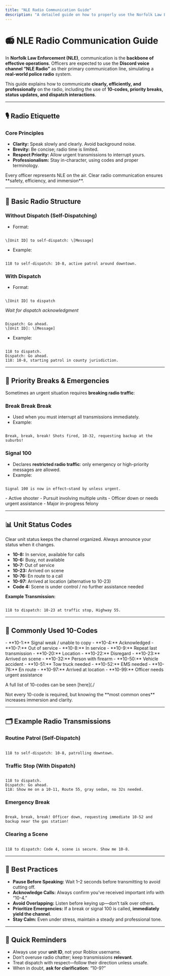 ```yaml
---
title: "NLE Radio Communication Guide"
description: "A detailed guide on how to properly use the Norfolk Law Enforcement (NLE) radio system for roleplay."
---
```


# 📻 NLE Radio Communication Guide

In **Norfolk Law Enforcement (NLE)**, communication is the **backbone of effective operations**. Officers are expected to use the **Discord voice channel “NLE Radio”** as their primary communication line, simulating a **real-world police radio** system.

This guide explains how to communicate **clearly, efficiently, and professionally** on the radio, including the use of **10-codes, priority breaks, status updates, and dispatch interactions**.

---

## 🎙️ Radio Etiquette

### Core Principles

- **Clarity:** Speak slowly and clearly. Avoid background noise.
- **Brevity:** Be concise; radio time is limited.
- **Respect Priority:** Allow urgent transmissions to interrupt yours.
- **Professionalism:** Stay in-character, using codes and proper terminology.

<Check>
  Every officer represents NLE on the air. Clear radio communication ensures **safety, efficiency, and immersion**.
</Check>

---

## 🔹 Basic Radio Structure

### Without Dispatch (Self-Dispatching)

- Format:

```

\[Unit ID] to self-dispatch: \[Message]
```

- Example:

```

118 to self-dispatch: 10-8, active patrol around downtown.
```

### With Dispatch

- Format:

```

\[Unit ID] to dispatch
```

_Wait for dispatch acknowledgment_

```

Dispatch: Go ahead.
\[Unit ID]: \[Message]
```

- Example:

```

118 to dispatch.
Dispatch: Go ahead.
118: 10-8, starting patrol in county jurisdiction.
```

---

## 🚨 Priority Breaks & Emergencies

Sometimes an urgent situation requires **breaking radio traffic**:

### Break Break Break

- Used when you must interrupt all transmissions immediately.
- Example:

```

Break, break, break! Shots fired, 10-32, requesting backup at the suburbs!
```

### Signal 100

- Declares **restricted radio traffic**: only emergency or high-priority messages are allowed.
- Example:

```

Signal 100 is now in effect—stand by unless urgent.
```

<Accordion title="When to Call a Signal 100" icon="warning">
  - Active shooter
  - Pursuit involving multiple units
  - Officer down or needs urgent assistance
  - Major in-progress felony
</Accordion>

---

## 📊 Unit Status Codes

Clear unit status keeps the channel organized. Always announce your status when it changes.

- **10-8:** In service, available for calls
- **10-6:** Busy, not available
- **10-7:** Out of service
- **10-23:** Arrived on scene
- **10-76:** En route to a call
- **10-97:** Arrived at location (alternative to 10-23)
- **Code 4:** Scene is under control / no further assistance needed

**Example Transmission:**

```

118 to dispatch: 10-23 at traffic stop, Highway 55.
```

---

## 🔢 Commonly Used 10-Codes

<Accordion title="10-Codes Reference" icon="list">
  - **10-1:** Signal weak / unable to copy
  - **10-4:** Acknowledged
  - **10-7:** Out of service
  - **10-8:** In service
  - **10-9:** Repeat last transmission
  - **10-20:** Location
  - **10-22:** Disregard
  - **10-23:** Arrived on scene
  - **10-32:** Person with firearm
  - **10-50:** Vehicle accident
  - **10-51:** Tow truck needed
  - **10-52:** EMS needed
  - **10-76:** En route
  - **10-97:** Arrived at location
  - **10-99:** Officer needs urgent assistance

  A full list of 10-codes can be seen [here](./
</Accordion>

<Info>
  Not every 10-code is required, but knowing the **most common ones** increases immersion and clarity.
</Info>

---

## 🗂️ Example Radio Transmissions

### Routine Patrol (Self-Dispatch)

```

118 to self-dispatch: 10-8, patrolling downtown.
```

### Traffic Stop (With Dispatch)

```

118 to dispatch.
Dispatch: Go ahead.
118: Show me on a 10-11, Route 55, gray sedan, no 32s needed.
```

### Emergency Break

```

Break, break, break! Officer down, requesting immediate 10-52 and backup near the gas station!
```

### Clearing a Scene

```

118 to dispatch: Code 4, scene is secure. Show me 10-8.
```

---

## 🎯 Best Practices

- **Pause Before Speaking:** Wait 1–2 seconds before transmitting to avoid cutting off.
- **Acknowledge Calls:** Always confirm you’ve received important info with “10-4.”
- **Avoid Overlapping:** Listen before keying up—don’t talk over others.
- **Prioritize Emergencies:** If a break or signal 100 is called, **immediately yield the channel**.
- **Stay Calm:** Even under stress, maintain a steady and professional tone.

---

## 📝 Quick Reminders

- Always use your **unit ID**, not your Roblox username.
- Don’t overuse radio chatter; keep transmissions **relevant**.
- Treat dispatch with respect—follow their direction unless unsafe.
- When in doubt, **ask for clarification**: “10-9?”